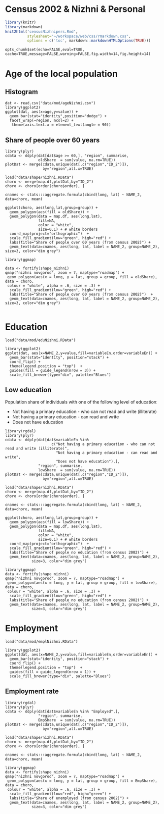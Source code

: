 # Census 2002 & Nizhni & Personal

```r
library(knitr)
library(markdown)
knit2html('censusNizhnipers.Rmd', 
          stylesheet="~/workspace/web/css/rmarkdown.css",
          options = c('toc', markdown::markdownHTMLOptions(TRUE)))
```


```roptscensus
opts_chunk$set(echo=FALSE,eval=TRUE, cache=TRUE,message=FALSE,warning=FALSE,fig.width=14,fig.height=14)
```

# Age of the local population

## Histogram


```rcenNizPersAgePlot1
dat <- read.csv("data/mod/ageNizhni.csv")
library(ggplot2)
ggplot(dat, aes(x=age,y=value)) +
  geom_bar(stat="identity",position="dodge") +
  facet_wrap(~region, ncol=2) +
   theme(axis.text.x = element_text(angle = 90))
```

## Share of people over 60 years

```rcenNizPersAgeMap1
library(plyr)
cdata <- ddply(dat[dat$age >= 60,], "region", summarise,
               oldShare  = sum(value, na.rm=TRUE))
plotDat <- merge(cdata,unique(dat[,c("region","ID_2")]),
                 by="region",all.x=TRUE)

load("data/shape/nizhni.RData")
choro <- merge(map.df,plotDat,by="ID_2")
choro <- choro[order(choro$order), ]

cnames <- stats:::aggregate.formula(cbind(long, lat) ~ NAME_2, data=choro, mean)

ggplot(choro, aes(long,lat,group=group)) +
  geom_polygon(aes(fill = oldShare)) +
  geom_polygon(data = map.df, aes(long,lat), 
               fill=NA, 
               color = "white",
               size=0.1) + # white borders
  coord_map(project="orthographic")  +
  scale_fill_gradient(low="green", high="red") +
  labs(title="Share of people over 60 years (from census 2002)") +
  geom_text(data=cnames, aes(long, lat, label = NAME_2, group=NAME_2), size=3, color="dim grey")

```


```rcenNizPersAgeMap2

library(ggmap)

data <- fortify(shape_nizhni)
qmap("nizhni novgorod", zoom = 7, maptype="roadmap") +
 geom_polygon(aes(x = long, y = lat, group = group, fill = oldShare), data = choro,
 colour = "white", alpha = .6, size = .3) +
  scale_fill_gradient(low="green", high="red") +
  labs(title="Share of people over 60 years (from census 2002)")  +
  geom_text(data=cnames, aes(long, lat, label = NAME_2, group=NAME_2), size=3, color="dim grey")


```


# Education


```rcenNizPersEduPlot1
load("data/mod/eduNizhni.RData")

library(ggplot2)
ggplot(dat, aes(x=NAME_2,y=value,fill=variableEn,order=variableEn)) +
  geom_bar(stat="identity", position="stack") +
  coord_flip() + 
  theme(legend.position = "top")  +
  guides(fill = guide_legend(nrow = 3)) +
  scale_fill_brewer(type="div", palette="Blues")

```


## Low education

Population share of individuals with one of the following level of education: 

- Not having a primary education - who can not read and write (illiterate)
- Not having a primary education - can read and write
- Does not have education

```rcenNizPersEduMap1
library(rgdal)
library(plyr)
cdata <- ddply(dat[dat$variableEn %in% 
                     c("Not having a primary education - who can not read and write (illiterate)",
                       "Not having a primary education - can read and write",
                       "Does not have education"),], 
               "region", summarise,
               lowShare  = sum(value, na.rm=TRUE))
plotDat <- merge(cdata,unique(dat[,c("region","ID_2")]),
                 by="region",all.x=TRUE)

load("data/shape/nizhni.RData")
choro <- merge(map.df,plotDat,by="ID_2")
choro <- choro[order(choro$order), ]

cnames <- stats:::aggregate.formula(cbind(long, lat) ~ NAME_2, data=choro, mean)

ggplot(choro, aes(long,lat,group=group)) +
  geom_polygon(aes(fill = lowShare)) +
  geom_polygon(data = map.df, aes(long,lat), 
               fill=NA, 
               color = "white",
               size=0.1) + # white borders
  coord_map(project="orthographic")  +
  scale_fill_gradient(low="green", high="red") +
  labs(title="Share of people no education (from census 2002)") +
  geom_text(data=cnames, aes(long, lat, label = NAME_2, group=NAME_2), 
            size=3, color="dim grey")

```


```rrcenNizPersEduMap2
library(ggmap)
data <- fortify(shape_nizhni)
qmap("nizhni novgorod", zoom = 7, maptype="roadmap") +
 geom_polygon(aes(x = long, y = lat, group = group, fill = lowShare), data = choro,
 colour = "white", alpha = .6, size = .3) +
  scale_fill_gradient(low="green", high="red") +
  labs(title="Share of people no education (from census 2002)") +
  geom_text(data=cnames, aes(long, lat, label = NAME_2, group=NAME_2), 
            size=3, color="dim grey")
```


# Employment

```rcenNizhniPersEmpPlot1
load("data/mod/emplNizhni.RData")

library(ggplot2)
ggplot(dat, aes(x=NAME_2,y=value,fill=variableEn,order=variableEn)) +
  geom_bar(stat="identity", position="stack") +
  coord_flip() + 
  theme(legend.position = "top")  +
  guides(fill = guide_legend(nrow = 1)) +
  scale_fill_brewer(type="div", palette="Blues")
```

## Employment rate


```rcenMosObPersEmpMap1

library(rgdal)
library(plyr)
cdata <- ddply(dat[dat$variableEn %in% "Employed",], 
               "region", summarise,
               EmpShare  = sum(value, na.rm=TRUE))
plotDat <- merge(cdata,unique(dat[,c("region","ID_2")]),
                 by="region",all.x=TRUE)

load("data/shape/nizhni.RData")
choro <- merge(map.df,plotDat,by="ID_2")
choro <- choro[order(choro$order), ]

cnames <- stats:::aggregate.formula(cbind(long, lat) ~ NAME_2, data=choro, mean)

library(ggmap)
data <- fortify(shape_nizhni)
qmap("nizhni novgorod", zoom = 7, maptype="roadmap") +
 geom_polygon(aes(x = long, y = lat, group = group, fill = EmpShare), data = choro,
 colour = "white", alpha = .6, size = .3) +
  scale_fill_gradient(low="red", high="green") +
  labs(title="Share of unemployed (from census 2002)") +
  geom_text(data=cnames, aes(long, lat, label = NAME_2, group=NAME_2), 
            size=3, color="dim grey")

```

